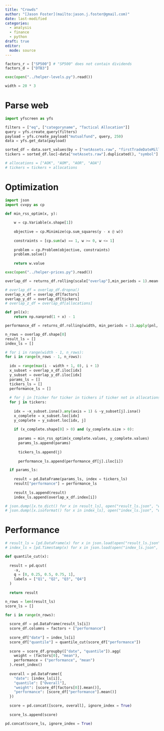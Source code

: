 ```yaml
---
title: "Crowds"
author: "[Jason Foster](mailto:jason.j.foster@gmail.com)"
date: last-modified
categories:
  - analysis
  - finance
  - python
draft: true
editor: 
  mode: source
---
```


```python
factors_r = ["SP500"] # "SP500" does not contain dividends
factors_d = ["DTB3"]
```

```python
exec(open("../helper-levels.py").read())
```

```python
width = 20 * 3
```

# Parse web

```python
import yfscreen as yfs
```

```python
filters = ["eq", ["categoryname", "Tactical Allocation"]]
query = yfs.create_query(filters)
payload = yfs.create_payload("mutualfund", query, 250)
data = yfs.get_data(payload)
```

```python
sorted_df = data.sort_values(by = ["netAssets.raw", "firstTradeDateMilliseconds"])
tickers = sorted_df.loc[~data["netAssets.raw"].duplicated(), "symbol"].tolist()
```

```python
# allocations = ["AOK", "AOM", "AOR", "AOA"]
# tickers = tickers + allocations
```

# Optimization

```python
import json
import cvxpy as cp
```

```python
def min_rss_optim(x, y):
    
    w = cp.Variable(x.shape[1])
    
    objective = cp.Minimize(cp.sum_squares(y - x @ w))
    
    constraints = [cp.sum(w) == 1, w >= 0, w <= 1]
    
    problem = cp.Problem(objective, constraints)
    problem.solve()
    
    return w.value
```

```python
exec(open("../helper-prices.py").read())
```

```python
overlap_df = returns_df.rolling(scale["overlap"],min_periods = 1).mean()

# overlap_df = overlap_df.dropna()
overlap_x_df = overlap_df[factors]
overlap_y_df = overlap_df[tickers]
# overlap_z_df = overlap_df[allocations]
```

```python
def pnl(x):
    return np.nanprod(1 + x) - 1
```

```python
performance_df = returns_df.rolling(width, min_periods = 1).apply(pnl, raw = False)
```

```python
n_rows = overlap_df.shape[0]
result_ls = []
index_ls = []

# for i in range(width - 1, n_rows):
for i in range(n_rows - 1, n_rows):
  
  idx = range(max(i - width + 1, 0), i + 1)
  x_subset = overlap_x_df.iloc[idx]
  y_subset = overlap_y_df.iloc[idx]
  params_ls = []
  tickers_ls = []
  performance_ls = []
  
  # for j in [ticker for ticker in tickers if ticker not in allocations]:
  for j in tickers:
    
    idx = ~x_subset.isna().any(axis = 1) & ~y_subset[j].isna()
    x_complete = x_subset.loc[idx]
    y_complete = y_subset.loc[idx, j]
    
    if (x_complete.shape[0] > 0) and (y_complete.size > 0):
        
      params = min_rss_optim(x_complete.values, y_complete.values)
      params_ls.append(params)
      
      tickers_ls.append(j)
      
      performance_ls.append(performance_df[j].iloc[i])

  if params_ls:
    
    result = pd.DataFrame(params_ls, index = tickers_ls)
    result["performance"] = performance_ls
    
    result_ls.append(result)
    index_ls.append(overlap_x_df.index[i])
```

```python
# json.dump([x.to_dict() for x in result_ls], open("result_ls.json", "w"))
# json.dump([x.isoformat() for x in index_ls], open("index_ls.json", "w"))
```

# Performance

```python
# result_ls = [pd.DataFrame(x) for x in json.load(open("result_ls.json", "r"))]
# index_ls = [pd.Timestamp(x) for x in json.load(open("index_ls.json", "r"))]
```

```python
def quantile_cut(x):
  
  result = pd.qcut(
    -x,
    q = [0, 0.25, 0.5, 0.75, 1],
    labels = ["Q1", "Q2", "Q3", "Q4"]
  )
  
  return result
```

```python
n_rows = len(result_ls)
score_ls = []

for i in range(n_rows):
  
  score_df = pd.DataFrame(result_ls[i])
  score_df.columns = factors + ["performance"]
  
  score_df["date"] = index_ls[i]
  score_df["quantile"] = quantile_cut(score_df["performance"])
  
  score = score_df.groupby(["date", "quantile"]).agg(
    weight = (factors[0], "mean"),
    performance = ("performance", "mean")
  ).reset_index()
  
  overall = pd.DataFrame({
    "date": [index_ls[i]],
    "quantile": ["Overall"],
    "weight": [score_df[factors[0]].mean()],
    "performance": [score_df["performance"].mean()]
  })
  
  score = pd.concat([score, overall], ignore_index = True)
  
  score_ls.append(score)
```

```python
pd.concat(score_ls, ignore_index = True)
```
